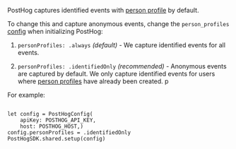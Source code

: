 PostHog captures identified events with [person profile](/docs/data/persons) by default. 

To change this and capture anonymous events, change the `person_profiles` [config](https://posthog.com/docs/libraries/ios#all-configuration-options) when initializing PostHog:

1. `personProfiles: .always` _(default)_ - We capture identified events for all events.

2. `personProfiles: .identifiedOnly` _(recommended)_ - Anonymous events are captured by default. We only capture identified events for users where [person profiles](/docs/data/persons) have already been created. p

For example:

```ios
        
let config = PostHogConfig(
    apiKey: POSTHOG_API_KEY, 
    host: POSTHOG_HOST,) 
config.personProfiles = .identifiedOnly
PostHogSDK.shared.setup(config)
```